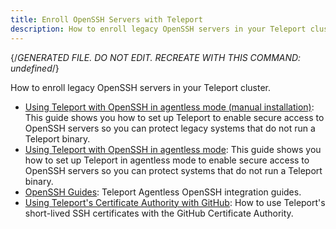 ```yaml
---
title: Enroll OpenSSH Servers with Teleport
description: How to enroll legacy OpenSSH servers in your Teleport cluster.
---
```


{/*GENERATED FILE. DO NOT EDIT. RECREATE WITH THIS COMMAND:
undefined*/}

How to enroll legacy OpenSSH servers in your Teleport cluster.

- [Using Teleport with OpenSSH in agentless mode (manual installation)](openssh/openssh-manual-install.mdx): This guide shows you how to set up Teleport to enable secure access to OpenSSH servers so you can protect legacy systems that do not run a Teleport binary.
- [Using Teleport with OpenSSH in agentless mode](openssh/openssh.mdx): This guide shows you how to set up Teleport in agentless mode to enable secure access to OpenSSH servers so you can protect systems that do not run a Teleport binary.
- [OpenSSH Guides](openssh/overview.mdx): Teleport Agentless OpenSSH integration guides.
- [Using Teleport's Certificate Authority with GitHub](openssh/ssh-key-extensions.mdx): How to use Teleport's short-lived SSH certificates with the GitHub Certificate Authority.
